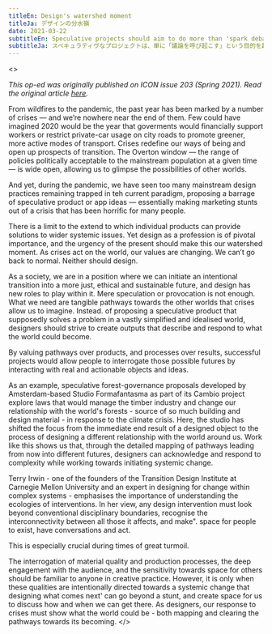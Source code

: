 ```yaml
---
titleEn: Design's watershed moment
titleJa: デザインの分水嶺
date: 2021-03-22
subtitleEn: Speculative projects should aim to do more than 'spark debate' - amid crises, design can show the way to what comes next.
subtitleJa: スペキュラティヴなプロジェクトは、単に「議論を呼び起こす」という目的を超えなくてはいけない。危機の最中にあって、デザインは次の世界への道筋を示すことができる。
---
```


<Monolingual>
<>

_This op-ed was originally published on ICON issue 203 (Spring 2021). Read the original article [here](https://fliphtml5.com/byhn/tvyw/ICON_203_-_Spring_2021/)._
  
From wildfires to the pandemic, the past year has been marked by a number of crises — and we’re nowhere near the end of them. Few could have imagined 2020 would be the year that goverments would financially support workers or restrict private-car usage on city roads to promote greener, more active modes of transport. Crises redefine our ways of being and open up prospects of transition. The Overton window — the range of policies politically acceptable to the mainstream population at a given time — is wide open, allowing us to glimpse the possibilities of other worlds.

And yet, during the pandemic, we have seen too many mainstream design practices remaining trapped in teh current paradigm, proposing a barrage of speculative product or app ideas — essentially making marketing stunts out of a crisis that has been horrific for many people.

There is a limit to the extend to which individual products can provide solutions to wider systemic issues. Yet design as a profession is of pivotal importance, and the urgency of the present should make this our watershed moment. As crises act on the world, our values are changing. We can’t go back to normal. Neither should design.

As a society, we are in a position where we can initiate an intentional transition into a more just, ethical and sustainable future, and design has new roles to play within it. Mere speculation or provocation is not enough. What we need are tangible pathways towards the other worlds that crises allow us to imagine. Instead. of proposing a speculative product that supposedly solves a problem in a vastly simplified and idealised world, designers should strive to create outputs that describe and respond to what the world could become.

By valuing pathways over products, and processes over results, successful projects would allow people to interrogate those possible futures by interacting with real and actionable objects and ideas.

As an example, speculative forest-governance proposals developed by Amsterdam-based Studio Formafantasma as part of its Cambio project explore laws that would manage the timber industry and change our relationship with the world's forests - source of so much building and design material - in response to the climate crisis. Here, the studio has shifted the focus from the immediate end result of a designed object to the process of designing a different relationship with the world around us. Work like this shows us that, through the detailed mapping of pathways leading from now into different futures, designers can acknowledge and respond to complexity while working towards initiating systemic change.

Terry Irwin - one of the founders of the Transition Design Institute at Carnegie Mellon University and an expert in designing for change within complex systems - emphasises the importance of understanding the ecologies of interventions. In her view, any design intervention must look beyond conventional disciplinary boundaries, recognise the interconnectivity between all those it affects, and make". space for people to exist, have conversations and act.

This is especially crucial during times of great turmoil.

The interrogation of material quality and production processes, the deep engagement with the audience, and the sensitivity towards space for others should be familiar to anyone in creative practice. However, it is only when these qualities are intentionally directed towards a systemic change that designing what comes next' can go beyond a stunt, and create space for us to discuss how and when we can get there. As designers, our response to crises must show what the world could be - both mapping and clearing the pathways towards its becoming.
</>
</Monolingual>